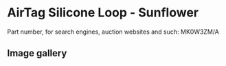 
# AirTag Silicone Loop - Sunflower

Part number, for search engines, auction websites and such: MK0W3ZM/A

## Image gallery

<div style={{ width: '100%', maxWidth: '768px' }}>
<GalleryComponent
    images={[
      {
        original: "/everysource/MK0W3.webp",
        thumbnail: "/everypreview/MK0W3.webp",
      }
    ]}
  />
</div>